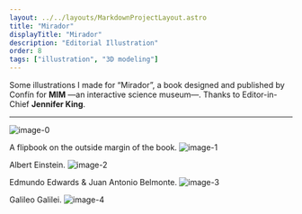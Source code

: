 ```yaml
---
layout: ../../layouts/MarkdownProjectLayout.astro
title: "Mirador"
displayTitle: "Mirador"
description: "Editorial Illustration"
order: 8
tags: ["illustration", "3D modeling"]
---
```


Some illustrations I made for “Mirador”,
a book designed and published by Confín
for **MIM** —an interactive science museum—.
Thanks to Editor-in-Chief **Jennifer King**.

---

![image-0](/assets/projects/Mirador/Mirador-0.jpg)

A flipbook on the outside margin of the book.
![image-1](/assets/projects/Mirador/Mirador-1.gif)

Albert Einstein.
![image-2](/assets/projects/Mirador/Mirador-2.jpg)

Edmundo Edwards & Juan Antonio Belmonte.
![image-3](/assets/projects/Mirador/Mirador-3.jpg)

Galileo Galilei.
![image-4](/assets/projects/Mirador/Mirador-4.jpg)
